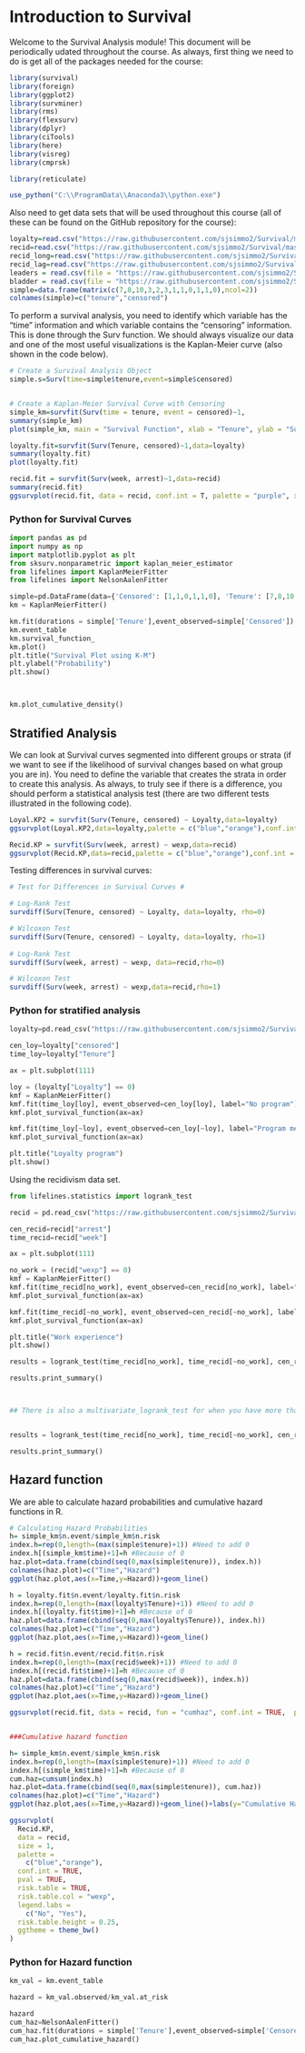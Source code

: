 # Introduction to Survival

Welcome to the Survival Analysis module!  This document will be periodically udated throughout the course.  As always, first thing we need to do is get all of the packages needed for the course:

```r
library(survival)
library(foreign)
library(ggplot2)
library(survminer)
library(rms)
library(flexsurv)
library(dplyr)
library(ciTools)
library(here)
library(visreg)
library(cmprsk)

library(reticulate)

use_python("C:\\ProgramData\\Anaconda3\\python.exe")
```

Also need to get data sets that will be used throughout this course (all of these can be found on the GitHub repository for the course): 

```r
loyalty=read.csv("https://raw.githubusercontent.com/sjsimmo2/Survival/master/loyalty.csv",header=T)
recid=read.csv("https://raw.githubusercontent.com/sjsimmo2/Survival/master/recid.csv",header=T)
recid_long=read.csv("https://raw.githubusercontent.com/sjsimmo2/Survival/master/recid_long.csv",header=T)
recid_lag=read.csv("https://raw.githubusercontent.com/sjsimmo2/Survival/master/recid_lag.csv",header=T)
leaders = read.csv(file = "https://raw.githubusercontent.com/sjsimmo2/Survival/master/leaders.csv", header = TRUE)
bladder = read.csv(file = "https://raw.githubusercontent.com/sjsimmo2/Survival/master/bladder.csv", header = TRUE)
simple=data.frame(matrix(c(7,8,10,3,2,3,1,1,0,1,1,0),ncol=2))
colnames(simple)=c("tenure","censored")

```

To perform a survival analysis, you need to identify which variable has the "time" information and which variable contains the "censoring" information.  This is done through the Surv function.  We should always visualize our data and one of the most useful visualizations is the Kaplan-Meier curve (also shown in the code below).

```r
# Create a Survival Analysis Object 
simple.s=Surv(time=simple$tenure,event=simple$censored)


# Create a Kaplan-Meier Survival Curve with Censoring 
simple_km=survfit(Surv(time = tenure, event = censored)~1,                      data = simple)
summary(simple_km)
plot(simple_km, main = "Survival Function", xlab = "Tenure", ylab = "Survival Probability")

loyalty.fit=survfit(Surv(Tenure, censored)~1,data=loyalty)
summary(loyalty.fit)
plot(loyalty.fit)

recid.fit = survfit(Surv(week, arrest)~1,data=recid)
summary(recid.fit)
ggsurvplot(recid.fit, data = recid, conf.int = T, palette = "purple", xlab = "Week", ylab = "Survival Probability", legend = "none", break.y.by = 0.1)


```

### Python for Survival Curves 

```python
import pandas as pd
import numpy as np
import matplotlib.pyplot as plt
from sksurv.nonparametric import kaplan_meier_estimator
from lifelines import KaplanMeierFitter
from lifelines import NelsonAalenFitter

simple=pd.DataFrame(data={'Censored': [1,1,0,1,1,0], 'Tenure': [7,8,10,3,2,3]})
km = KaplanMeierFitter()

km.fit(durations = simple['Tenure'],event_observed=simple['Censored'])
km.event_table
km.survival_function_
km.plot()
plt.title("Survival Plot using K-M")
plt.ylabel("Probability")
plt.show()



km.plot_cumulative_density()


```


## Stratified Analysis

We can look at Survival curves segmented into different groups or strata (if we want to see if the likelihood of survival changes based on what group you are in).  You need to define the variable that creates the strata in order to create this analysis.  As always, to truly see if there is a difference, you should perform a statistical analysis test (there are two different tests illustrated in the following code).

```r
Loyal.KP2 = survfit(Surv(Tenure, censored) ~ Loyalty,data=loyalty)
ggsurvplot(Loyal.KP2,data=loyalty,palette = c("blue","orange"),conf.int = T)

Recid.KP = survfit(Surv(week, arrest) ~ wexp,data=recid)
ggsurvplot(Recid.KP,data=recid,palette = c("blue","orange"),conf.int = T,legend.title = "work experience", legend.labs = c("no", "yes"))


```

Testing differences in survival curves:

```r
# Test for Differences in Survival Curves #

# Log-Rank Test
survdiff(Surv(Tenure, censored) ~ Loyalty, data=loyalty, rho=0) 

# Wilcoxon Test 
survdiff(Surv(Tenure, censored) ~ Loyalty, data=loyalty, rho=1) 
 
# Log-Rank Test 
survdiff(Surv(week, arrest) ~ wexp, data=recid,rho=0)

# Wilcoxon Test 
survdiff(Surv(week, arrest) ~ wexp,data=recid,rho=1) 

```


### Python for stratified analysis

```python


loyalty=pd.read_csv("https://raw.githubusercontent.com/sjsimmo2/Survival/master/loyalty.csv")

cen_loy=loyalty["censored"]
time_loy=loyalty["Tenure"]

ax = plt.subplot(111)

loy = (loyalty["Loyalty"] == 0)
kmf = KaplanMeierFitter()
kmf.fit(time_loy[loy], event_observed=cen_loy[loy], label="No program")
kmf.plot_survival_function(ax=ax)

kmf.fit(time_loy[~loy], event_observed=cen_loy[~loy], label="Program members")
kmf.plot_survival_function(ax=ax)

plt.title("Loyalty program")
plt.show()


```

Using the recidivism data set.

```python
from lifelines.statistics import logrank_test

recid = pd.read_csv("https://raw.githubusercontent.com/sjsimmo2/Survival/master/recid.csv")

cen_recid=recid["arrest"]
time_recid=recid["week"]

ax = plt.subplot(111)

no_work = (recid["wexp"] == 0)
kmf = KaplanMeierFitter()
kmf.fit(time_recid[no_work], event_observed=cen_recid[no_work], label="No prior work")
kmf.plot_survival_function(ax=ax)

kmf.fit(time_recid[~no_work], event_observed=cen_recid[~no_work], label="Work experience")
kmf.plot_survival_function(ax=ax)

plt.title("Work experience")
plt.show()

results = logrank_test(time_recid[no_work], time_recid[~no_work], cen_recid[no_work], cen_recid[~no_work], alpha=.99)

results.print_summary()



## There is also a multivariate_logrank_test for when you have more than two groups to compare and a pairwise_logrank_test to do multiple comparisons.


results = logrank_test(time_recid[no_work], time_recid[~no_work], cen_recid[no_work], cen_recid[~no_work], weightings="wilcoxon",alpha=.99)

results.print_summary()


```


## Hazard function

We are able to calculate hazard probabilities and cumulative hazard functions in R.

```r

# Calculating Hazard Probabilities 
h= simple_km$n.event/simple_km$n.risk
index.h=rep(0,length=(max(simple$tenure)+1)) #Need to add 0
index.h[(simple_km$time)+1]=h #Because of 0
haz.plot=data.frame(cbind(seq(0,max(simple$tenure)), index.h))
colnames(haz.plot)=c("Time","Hazard")
ggplot(haz.plot,aes(x=Time,y=Hazard))+geom_line()

h = loyalty.fit$n.event/loyalty.fit$n.risk
index.h=rep(0,length=(max(loyalty$Tenure)+1)) #Need to add 0
index.h[(loyalty.fit$time)+1]=h #Because of 0
haz.plot=data.frame(cbind(seq(0,max(loyalty$Tenure)), index.h))
colnames(haz.plot)=c("Time","Hazard")
ggplot(haz.plot,aes(x=Time,y=Hazard))+geom_line()

h = recid.fit$n.event/recid.fit$n.risk
index.h=rep(0,length=(max(recid$week)+1)) #Need to add 0
index.h[(recid.fit$time)+1]=h #Because of 0
haz.plot=data.frame(cbind(seq(0,max(recid$week)), index.h))
colnames(haz.plot)=c("Time","Hazard")
ggplot(haz.plot,aes(x=Time,y=Hazard))+geom_line()

ggsurvplot(recid.fit, data = recid, fun = "cumhaz", conf.int = TRUE,  palette = "purple", xlab = "Week",           ylab = "Cumulative Hazard", legend = "none")


###Cumulative hazard function

h= simple_km$n.event/simple_km$n.risk
index.h=rep(0,length=(max(simple$tenure)+1)) #Need to add 0
index.h[(simple_km$time)+1]=h #Because of 0
cum.haz=cumsum(index.h)
haz.plot=data.frame(cbind(seq(0,max(simple$tenure)), cum.haz))
colnames(haz.plot)=c("Time","Hazard")
ggplot(haz.plot,aes(x=Time,y=Hazard))+geom_line()+labs(y="Cumulative Hazard")

ggsurvplot(
  Recid.KP,
  data = recid,
  size = 1,                 
  palette =
    c("blue","orange"),
  conf.int = TRUE,          
  pval = TRUE,              
  risk.table = TRUE,        
  risk.table.col = "wexp",
  legend.labs =
    c("No", "Yes"),    
  risk.table.height = 0.25, 
  ggtheme = theme_bw()      
)


```

### Python for Hazard function



```python

km_val = km.event_table

hazard = km_val.observed/km_val.at_risk

hazard
cum_haz=NelsonAalenFitter()
cum_haz.fit(durations = simple['Tenure'],event_observed=simple['Censored'])
cum_haz.plot_cumulative_hazard()
```
